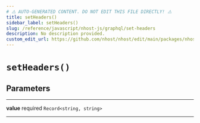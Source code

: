 ```yaml
---
# ⚠️ AUTO-GENERATED CONTENT. DO NOT EDIT THIS FILE DIRECTLY! ⚠️
title: setHeaders()
sidebar_label: setHeaders()
slug: /reference/javascript/nhost-js/graphql/set-headers
description: No description provided.
custom_edit_url: https://github.com/nhost/nhost/edit/main/packages/nhost-js/src/clients/graphql.ts#L115
---
```


# `setHeaders()`

## Parameters

---

**<span className="parameter-name">value</span>** <span className="optional-status">required</span> <code>Record&lt;string, string&gt;</code>

---
